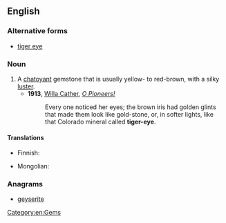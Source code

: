 ==English==

===Alternative forms===
* [[tiger eye]]

{{wikipedia}}

===Noun===
{{en-noun|head=[[tiger]]'s [[eye]]}}

# A [[chatoyant]] gemstone that is usually yellow- to red-brown, with a silky [[luster]].
#* '''1913''', [[w:Willa Cather|Willa Cather]], ''[[s:O Pioneers!|O Pioneers!]]''
#*: Every one noticed her eyes; the brown iris had golden glints that made them look like gold-stone, or, in softer lights, like that Colorado mineral called '''tiger-eye'''.

====Translations====
{{trans-top|chatoyant gemstone}}
* Finnish: {{t|fi|tiikerinsilmä}}
{{trans-mid}}
* Mongolian: {{t|mn|барын нүд}}
{{trans-bottom}}

===Anagrams===
* [[geyserite#English|geyserite]]

[[Category:en:Gems]]